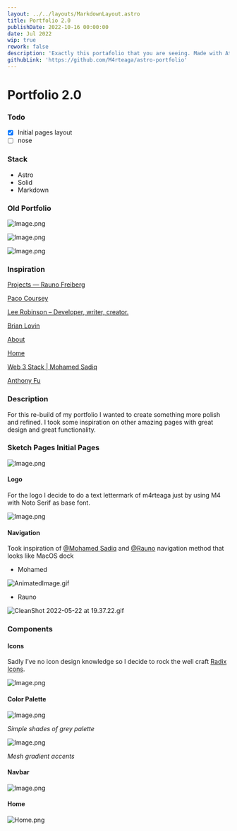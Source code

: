 ```yaml
---
layout: ../../layouts/MarkdownLayout.astro
title: Portfolio 2.0
publishDate: 2022-10-16 00:00:00
date: Jul 2022
wip: true
rework: false
description: 'Exactly this portafolio that you are seeing. Made with Atro.'
githubLink: 'https://github.com/M4rteaga/astro-portfolio'
---
```


# Portfolio 2.0

### Todo

- [x] Initial pages layout
- [ ] nose

### Stack

- Astro
- Solid
- Markdown

### Old Portfolio

![Image.png](https://res.craft.do/user/full/688a2170-06e1-3ac6-c2d6-ea21a36cca08/doc/DC019DB7-1023-4C49-A040-08C8E674C614/54AD32B9-59ED-486F-A15E-B24F79DCEB3F_2/XMaNsTlqPJ6xqCnPkThRid3oRLTzFGRAjUBYlUMqHM4z/Image.png)

![Image.png](https://res.craft.do/user/full/688a2170-06e1-3ac6-c2d6-ea21a36cca08/doc/DC019DB7-1023-4C49-A040-08C8E674C614/3EC62DE6-0D25-447C-B504-C764CF5BFA1B_2/nBqKWtpr8AZ9QvrwYHI7eRS0uVQ3ZArytp0lzgboRO8z/Image.png)

![Image.png](https://res.craft.do/user/full/688a2170-06e1-3ac6-c2d6-ea21a36cca08/doc/DC019DB7-1023-4C49-A040-08C8E674C614/73340369-7877-4894-A243-3C9D89054B7B_2/4Y7QM54EGgmXqTgWupIy5JvVgeS3HFtPe5CzBrxHvyMz/Image.png)

### Inspiration

[Projects — Rauno Freiberg](https://rauno.me/projects)

[Paco Coursey](https://paco.me/)

[Lee Robinson – Developer, writer, creator.](https://leerob.io/)

[Brian Lovin](https://brianlovin.com/)

[About](https://shud.in/)

[Home](https://haydenbleasel.com/)

[Web 3 Stack | Mohamed Sadiq](https://www.mohamedsadiq.me/web3stack)

[Anthony Fu](https://antfu.me/)

### Description

For this re-build of my portfolio I wanted to create something more polish and refined. I took some inspiration on other amazing pages with great design and great functionality.

### Sketch Pages Initial Pages

![Image.png](https://res.craft.do/user/full/688a2170-06e1-3ac6-c2d6-ea21a36cca08/doc/DC019DB7-1023-4C49-A040-08C8E674C614/006A9EE7-6CD4-436C-96BD-F15D1763B130_2/gA4dtFxycv91FyvkxCYZ8Svy6FCIRE7yC3TDExCwlbEz/Image.png)

#### Logo

For the logo I decide to do a text lettermark of m4rteaga just by using M4 with Noto Serif as base font.

![Image.png](https://res.craft.do/user/full/688a2170-06e1-3ac6-c2d6-ea21a36cca08/doc/DC019DB7-1023-4C49-A040-08C8E674C614/48844E57-CDCE-4DA9-8E01-79957901F469_2/jf39SGfXO32BkB85dQqygUKdms99ILWt1LDqLMtvM5sz/Image.png)

#### Navigation

Took inspiration of [@Mohamed Sadiq](https://twitter.com/sadiq_moo) and [@Rauno](https://twitter.com/raunofreiberg) navigation method that looks like MacOS dock

- Mohamed

![AnimatedImage.gif](https://res.craft.do/user/full/688a2170-06e1-3ac6-c2d6-ea21a36cca08/doc/DC019DB7-1023-4C49-A040-08C8E674C614/73D32563-97A6-4D1B-B339-6449464AEF0D_2/5mkls3efq9jcfVafyaFRwK34DOSLxZ7n1sY3zSva57Mz/AnimatedImage.gif)

- Rauno

![CleanShot 2022-05-22 at 19.37.22.gif](https://res.craft.do/user/full/688a2170-06e1-3ac6-c2d6-ea21a36cca08/doc/DC019DB7-1023-4C49-A040-08C8E674C614/DD664942-CE4C-4FB6-9787-764E53C88DF0_2/Xrt2i52kZBOr8A6Jd3SrN21ci4ZnRTyY3EyGMokWhMYz/CleanShot%202022-05-22%20at%2019.37.22.gif)

### Components

#### Icons

Sadly I’ve no icon design knowledge so I decide to rock the well craft [Radix Icons](https://icons.modulz.app).

![Image.png](https://res.craft.do/user/full/688a2170-06e1-3ac6-c2d6-ea21a36cca08/doc/DC019DB7-1023-4C49-A040-08C8E674C614/89E8F2C2-F23B-492F-A7EE-D6169B47CC7E_2/Wkh37H7W8zoqtE2uY20XAtfPn9nRczny8iwC5un5JWgz/Image.png)

#### Color Palette

![Image.png](https://res.craft.do/user/full/688a2170-06e1-3ac6-c2d6-ea21a36cca08/doc/DC019DB7-1023-4C49-A040-08C8E674C614/94AFC8B4-787A-4803-8F85-A49F41F17C1F_2/z9u5SmOfH5WQsP6iMrUffHy4xToc8b7IbknS8napk9oz/Image.png)

_Simple shades of grey palette_

![Image.png](https://res.craft.do/user/full/688a2170-06e1-3ac6-c2d6-ea21a36cca08/doc/DC019DB7-1023-4C49-A040-08C8E674C614/058CB165-74D9-4C18-A7F6-03E4B93C7F5E_2/caI3JZMrUKQUw7uNvZX7RwK5jWlixkKTu5zA5EtDz00z/Image.png)

_Mesh gradient accents_

#### Navbar

![Image.png](https://res.craft.do/user/full/688a2170-06e1-3ac6-c2d6-ea21a36cca08/doc/DC019DB7-1023-4C49-A040-08C8E674C614/38DD9F24-5B62-460E-B4B6-5A93CE447A90_2/MbKbykZimG4QznrWoaRsoRAgCUytnthsUnDL5eHsWg0z/Image.png)

#### Home

![Home.png](https://res.craft.do/user/full/688a2170-06e1-3ac6-c2d6-ea21a36cca08/doc/DC019DB7-1023-4C49-A040-08C8E674C614/831BF7FF-61B7-4596-9D70-7842ECDE2D01_2/3PnQkLM36yQFxR8lg5pfDEgafOYXjucdgTXtfDbyfqwz/Home.png)
